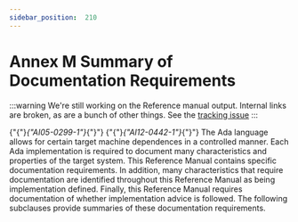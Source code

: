 ---
sidebar_position:  210
---

# Annex M Summary of Documentation Requirements

:::warning
We're still working on the Reference manual output.  Internal links are broken,
as are a bunch of other things.
See the [tracking issue](https://github.com/ada-lang-io/ada-lang-io/issues/20)
:::


<p>{"{"}<em>{"AI05-0299-1"}</em>{"}"} {"{"}<em>{"AI12-0442-1"}</em>{"}"} The Ada language allows for certain target machine dependences in a controlled manner. Each Ada implementation is required to document many characteristics and properties of the target system. This Reference Manual contains specific documentation requirements. In addition, many characteristics that require documentation are identified throughout this Reference Manual as being implementation defined. Finally, this Reference Manual requires documentation of whether implementation advice is followed. The following subclauses provide summaries of these documentation requirements. <br /></p>

